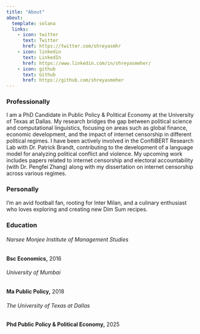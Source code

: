 ```yaml
---
title: "About"
about:
  template: solana
  links:
    - icon: twitter
      text: Twitter
      href: https://twitter.com/shreyasmhr
    - icon: linkedin
      text: LinkedIn
      href: https://www.linkedin.com/in/shreyasmeher/
    - icon: github
      text: Github
      href: https://github.com/shreyasmeher
---
```

### Professionally

I am a PhD Candidate in Public Policy & Political Economy at the University of Texas at Dallas. My research bridges the gap between political science and computational linguistics, focusing on areas such as global finance, economic development, and the impact of internet censorship in different political regimes. I have been actively involved in the ConfliBERT Research Lab with Dr. Patrick Brandt, contributing to the development of a language model for analyzing political conflict and violence. My upcoming work includes papers related to internet censorship and electoral accountability (with Dr. Pengfei Zhang) along with my dissertation on internet censorship across various regimes. 

### Personally

I'm an avid football fan, rooting for Inter Milan, and a culinary enthusiast who loves exploring and creating new Dim Sum recipes.

### Education

###### Narsee Monjee Institute of Management Studies
**Bsc Economics,** 2016

###### University of Mumbai
**Ma Public Policy,** 2018

###### The University of Texas at Dallas
**Phd Public Policy & Political Economy,** 2025
